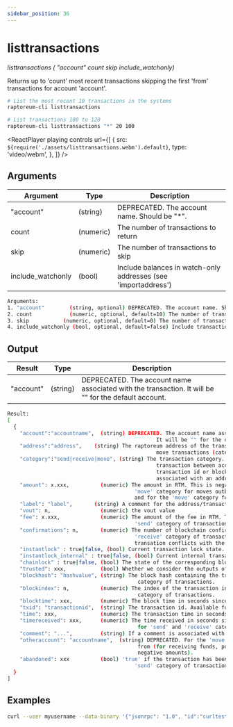 ```yaml
---
sidebar_position: 36
---
```



# listtransactions

_listtransactions ( "account" count skip include_watchonly)_

Returns up to 'count' most recent transactions skipping the first 'from' transactions for account 'account'.

```bash
# List the most recent 10 transactions in the systems
raptoreum-cli listtransactions

# List transactions 100 to 120
raptoreum-cli listtransactions "*" 20 100
```

<ReactPlayer
  playing
  controls
  url={[
    {
      src: `${require('./assets/listtransactions.webm').default}`,
      type: 'video/webm',
    },
  ]}
/>

## Arguments

| Argument          | Type      | Description                                                    |
| ----------------- | --------- | -------------------------------------------------------------- |
| "account"         | (string)  | DEPRECATED. The account name. Should be "\*".                  |
| count             | (numeric) | The number of transactions to return                           |
| skip              | (numeric) | The number of transactions to skip                             |
| include_watchonly | (bool)    | Include balances in watch-only addresses (see 'importaddress') |

```bash
Arguments:
1. "account"        (string, optional) DEPRECATED. The account name. Should be "*".
2. count            (numeric, optional, default=10) The number of transactions to return
3. skip           (numeric, optional, default=0) The number of transactions to skip
4. include_watchonly (bool, optional, default=false) Include transactions to watch-only addresses (see 'importaddress')
```

## Output

| Result    | Type     | Description                                                                                          |
| --------- | -------- | ---------------------------------------------------------------------------------------------------- |
| "account" | (string) | DEPRECATED. The account name associated with the transaction. It will be "" for the default account. |

```bash
Result:
[
  {
    "account":"accountname",  (string) DEPRECATED. The account name associated with the transaction.
                                                It will be "" for the default account.
    "address":"address",    (string) The raptoreum address of the transaction. Not present for
                                                move transactions (category = move).
    "category":"send|receive|move", (string) The transaction category. 'move' is a local (off blockchain)
                                                transaction between accounts, and not associated with an address,
                                                transaction id or block. 'send' and 'receive' transactions are
                                                associated with an address, transaction id and block details
    "amount": x.xxx,          (numeric) The amount in RTM. This is negative for the 'send' category, and for the
                                         'move' category for moves outbound. It is positive for the 'receive' category,
                                         and for the 'move' category for inbound funds.
    "label": "label",       (string) A comment for the address/transaction, if any
    "vout": n,                (numeric) the vout value
    "fee": x.xxx,             (numeric) The amount of the fee in RTM. This is negative and only available for the
                                         'send' category of transactions.
    "confirmations": n,       (numeric) The number of blockchain confirmations for the transaction. Available for 'send' and
                                         'receive' category of transactions. Negative confirmations indicate the
                                         transation conflicts with the block chain
    "instantlock" : true|false, (bool) Current transaction lock state. Available for 'send' and 'receive' category of transactions.
    "instantlock_internal" : true|false, (bool) Current internal transaction lock state. Available for 'send' and 'receive' category of transactions.
    "chainlock" : true|false, (bool) The state of the corresponding block chainlock
    "trusted": xxx,           (bool) Whether we consider the outputs of this unconfirmed transaction safe to spend.
    "blockhash": "hashvalue", (string) The block hash containing the transaction. Available for 'send' and 'receive'
                                          category of transactions.
    "blockindex": n,          (numeric) The index of the transaction in the block that includes it. Available for 'send' and 'receive'
                                          category of transactions.
    "blocktime": xxx,         (numeric) The block time in seconds since epoch (1 Jan 1970 GMT).
    "txid": "transactionid",  (string) The transaction id. Available for 'send' and 'receive' category of transactions.
    "time": xxx,              (numeric) The transaction time in seconds since epoch (midnight Jan 1 1970 GMT).
    "timereceived": xxx,      (numeric) The time received in seconds since epoch (midnight Jan 1 1970 GMT). Available
                                          for 'send' and 'receive' category of transactions.
    "comment": "...",         (string) If a comment is associated with the transaction.
    "otheraccount": "accountname",  (string) DEPRECATED. For the 'move' category of transactions, the account the funds came
                                          from (for receiving funds, positive amounts), or went to (for sending funds,
                                          negative amounts).
    "abandoned": xxx          (bool) 'true' if the transaction has been abandoned (inputs are respendable). Only available for the
                                         'send' category of transactions.
  }
]
```

## Examples

```bash
curl --user myusername --data-binary '{"jsonrpc": "1.0", "id":"curltest", "method": "listtransactions", "params": ["*", 20, 100] }' -H 'content-type: text/plain;' http://127.0.0.1:9998/
```
